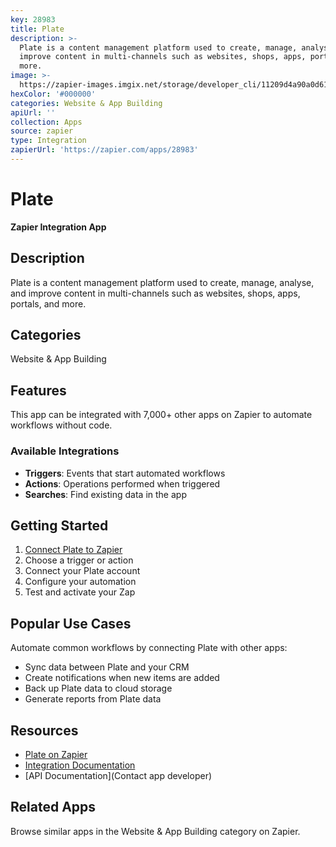 ```yaml
---
key: 28983
title: Plate
description: >-
  Plate is a content management platform used to create, manage, analyse, and
  improve content in multi-channels such as websites, shops, apps, portals, and
  more.
image: >-
  https://zapier-images.imgix.net/storage/developer_cli/11209d4a90a0d614bc90e5101a26c0f4.png?auto=format%2Ccompress&ixlib=python-3.0.0&q=50
hexColor: '#000000'
categories: Website & App Building
apiUrl: ''
collection: Apps
source: zapier
type: Integration
zapierUrl: 'https://zapier.com/apps/28983'
---
```

# Plate

**Zapier Integration App**

## Description

Plate is a content management platform used to create, manage, analyse, and improve content in multi-channels such as websites, shops, apps, portals, and more.

## Categories

Website & App Building

## Features

This app can be integrated with 7,000+ other apps on Zapier to automate workflows without code.

### Available Integrations

- **Triggers**: Events that start automated workflows
- **Actions**: Operations performed when triggered
- **Searches**: Find existing data in the app

## Getting Started

1. [Connect Plate to Zapier](https://zapier.com/apps/28983)
2. Choose a trigger or action
3. Connect your Plate account
4. Configure your automation
5. Test and activate your Zap

## Popular Use Cases

Automate common workflows by connecting Plate with other apps:

- Sync data between Plate and your CRM
- Create notifications when new items are added
- Back up Plate data to cloud storage
- Generate reports from Plate data

## Resources

- [Plate on Zapier](https://zapier.com/apps/28983)
- [Integration Documentation](https://zapier.com/apps/28983/integrations)
- [API Documentation](Contact app developer)

## Related Apps

Browse similar apps in the Website & App Building category on Zapier.
